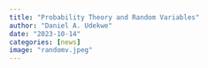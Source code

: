 ```yaml
---
title: "Probability Theory and Random Variables"
author: "Daniel A. Udekwe"
date: "2023-10-14"
categories: [news]
image: "randomv.jpeg"
---
```

